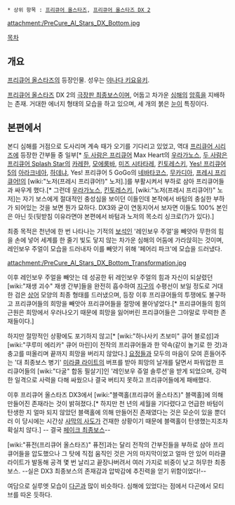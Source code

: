  * 상위 항목 : [[프리큐어 올스타즈]], [[프리큐어 올스타즈 DX2 희망의 빛☆레인보우 쥬얼을 지켜라!|프리큐어 올스타즈 DX 2]]

attachment:/PreCure_Al_Stars_DX_Bottom.jpg

[[목차]]

== 개요 ==
[[프리큐어 올스타즈]]의 등장인물. 성우는 [[야나다 키요유키]].

[[프리큐어 올스타즈]] DX 2의 [[극장판 최종보스]]이며, 어둡고 차가운 [[심해]]의 [[암흑]]을 지배하는 존재. 거대한 에너지 형태의 모습을 하고 있으며, 세 개의 붉은 [[눈]]이 특징이다.

== 본편에서 ==
본디 심해를 거점으로 도사리며 계속 때가 오기를 기다리고 있었고, 역대 [[프리큐어 시리즈]]에 등장한 간부들 중 일부[* [[두 사람은 프리큐어]] Max Heart의 [[우라가노스]], [[두 사람은 프리큐어 Splash Star]]의 [[카레한]], [[모에룸바]], [[미즈 시타타레]], [[킨토레스키]], [[Yes! 프리큐어 5]]의 [[아라크네아]], [[하데냐]], Yes! 프리큐어 5 GoGo의 [[네바타코스]], [[무카디아]], [[프레시 프리큐어!]]의 [wiki:"노저(프레시 프리큐어!)" 노저].]를 부활시켜서 부하로 삼아 프리큐어들과 싸우게 했다.[* 그런데 [[우라가노스]], [[킨토레스키]], [wiki:"노저(프레시 프리큐어!)" 노저]는 자기 보스에게 절대적인 충성심을 보이던 이들인데 본작에서 바텀의 충실한 부하가 되어있는 것을 보면 뭔가 묘하다. DX3와 굳이 연동지어서 보자면 이들도 100% 본인은 아닌 듯(뒷받침 이유라면야 본편에서 바텀과 노저의 목소리 싱크로(?)가 있다).]

최종 목적은 천년에 한 번 나타나는 기적의 [[보석]]인 '레인보우 주얼'을 빼앗아 무한의 힘을 손에 넣어 세계를 한 줄기 빛도 닿지 않는 차가운 심해의 어둠에 가라앉히는 것이며, 레인보우 주얼이 모습을 드러내자 이를 빼앗기 위해 '페어리 파크'에 모습을 드러냈다.

attachment:/PreCure_Al_Stars_DX_Bottom_Transformation.jpg

이후 레인보우 주얼을 빼앗는 데 성공한 뒤 레인보우 주얼의 힘과 자신이 되살렸던 [wiki:"재생 괴수" 재생 간부]들을 완전히 흡수하여 [[지구]]의 수평선이 보일 정도로 거대한 검은 [[상어]] 모양의 최종 형태를 드러냈으며, 등장 이후 프리큐어들의 투쟁에도 불구하고 프리큐어들의 희망을 빼앗아 프리큐어들을 절망에 몰아넣었다.[* 프리큐어들의 힘의 근원은 희망에서 우러나오기 때문에 희망을 잃어버린 프리큐어들은 그야말로 무력한 존재들이다.]

하지만 절망적인 상황에도 포기하지 않고[* [wiki:"하나사키 츠보미" 큐어 블로섬]과 [wiki:"쿠루미 에리카" 큐어 마린]이 전작의 프리큐어들과 한 약속(같이 놀기로 한 것)과 충고를 떠올리며 끝까지 희망을 버리지 않았다.] [[요정]]들과 모두의 마음이 모여 흔들어주는 '대 최종보스 병기' [[미라클 라이트]]의 버프를 받아 희망의 날개를 달면서 파워업한 프리큐어들의 [wiki:"다굴" 합동 필살기]인 '레인보우 쥬얼 솔루션'을 받게 되었으며, 강력한 일격으로 사력을 다해 싸웠으나 결국 버티지 못하고 프리큐어들에게 패배했다.

이후 프리큐어 올스타즈 DX3에서 [wiki:"블랙홀(프리큐어 올스타즈)" 블랙홀]에 의해 만들어진 존재라는 것이 밝혀졌다.[* 하지만 천 년의 세월을 기다렸다고 언급한 바텀이 탄생한 지 얼마 되지 않았던 블랙홀에 의해 만들어진 존재였다는 것은 모순이 있을 뿐더러 이 당시에는 시간상 [[사막의 사도]]가 건재한 상황이기 때문에 블랙홀이 탄생했는지조차 확실치 않다.] -- 결국 [[페이크 최종보스]]--

[wiki:"퓨전(프리큐어 올스타즈)" 퓨전]과는 달리 전작의 간부진들을 부하로 삼아 프리큐어들을 압도했으나 그 탓에 직접 움직인 것은 거의 마지막이었고 얼마 안 있어 미라클 라이트가 발동해 공격 몇 번 날리고 끝장나버려서 여러 가지로 비중이 낮고 허무한 최종보스. --실은 DX3 최종보스의 존재감과 압박감에 추진력을 얻기 위함이었다!--

여담으로 실루엣 모습이 [[다곤]]과 많이 비슷하다. 심해에 있었다는 점에서 다곤에서 모티브를 따온 듯하다.
